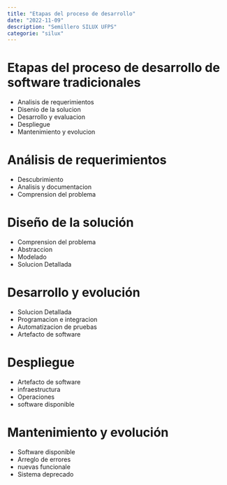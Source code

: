 ```yaml
---
title: "Etapas del proceso de desarrollo"
date: "2022-11-09"
description: "Semillero SILUX UFPS"
categorie: "silux"
---
```


# Etapas del proceso de desarrollo de software tradicionales

<Paragraph content="Tenemos una serie de etapas" />

- Analisis de requerimientos
- Disenio de la solucion
- Desarrollo y evaluacion
- Despliegue
- Mantenimiento y evolucion

<Paragraph content="Cada paso tiene una entrada y una salida para dar paso a paso de esto" />

# Análisis de requerimientos

- Descubrimiento
- Analisis y documentacion
- Comprension del problema

<Paragraph
  content="En esta etapa vamosa construir lo que necesitamos hacer, analisando
  requerimientos, funcionales y no funcionales un vez termina esta etapa
  continuamos con la siguiente"
/>

# Diseño de la solución

- Comprension del problema
- Abstraccion
- Modelado
- Solucion Detallada

<Paragraph
  content="En esta etapa se hace un analisis profundo en donde 
    se plantean posibles soluciones
    atravez de requerimientos y modelos"
/>

# Desarrollo y evolución

- Solucion Detallada
- Programacion e integracion
- Automatizacion de pruebas
- Artefacto de software

<Paragraph
  content="Ya aqui vamos a iniciar el desarrollo 
    de un producto, aqui evaluamos, ejecutamos y todo 
    esto va atado a unos requerimientos de aceptacion"
/>
<Paragraph content="Tambien vamosa evaluar la infraestructura de todo lo que requiere nuestro proyecto para existir y ser desplegado" />

# Despliegue

- Artefacto de software
- infraestructura
- Operaciones
- software disponible

<Paragraph content="Aqui utilizamos la infraestructura que planteamos para poner todo disponible a ser usado" />

# Mantenimiento y evolución

- Software disponible
- Arreglo de errores
- nuevas funcionale
- Sistema deprecado

<Paragraph content="Aqui ya nos dedicamos a mantener nuestro software dandole soporte y con mejoras continuas para hacer mas viable" />

